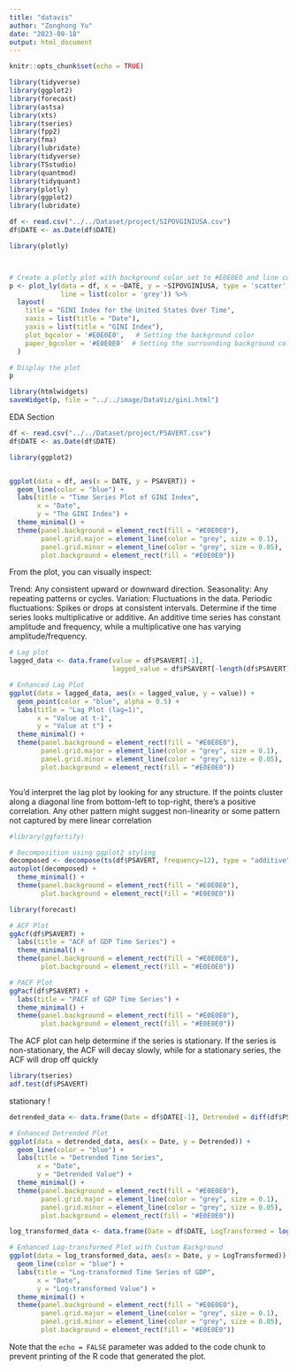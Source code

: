 ```yaml
---
title: "datavis"
author: "Zonghong Yu"
date: "2023-09-18"
output: html_document
---
```


```r
knitr::opts_chunk$set(echo = TRUE)
```

```r
library(tidyverse)
library(ggplot2)
library(forecast)
library(astsa) 
library(xts)
library(tseries)
library(fpp2)
library(fma)
library(lubridate)
library(tidyverse)
library(TSstudio)
library(quantmod)
library(tidyquant)
library(plotly)
library(ggplot2)
library(lubridate)
```


```r
df <- read.csv("../../Dataset/project/SIPOVGINIUSA.csv")
df$DATE <- as.Date(df$DATE)

```

```r

library(plotly)



# Create a plotly plot with background color set to #E0E0E0 and line color set to grey
p <- plot_ly(data = df, x = ~DATE, y = ~SIPOVGINIUSA, type = 'scatter', mode = 'lines', 
             line = list(color = 'grey')) %>%
  layout(
    title = "GINI Index for the United States Over Time",
    xaxis = list(title = "Date"),
    yaxis = list(title = "GINI Index"),
    plot_bgcolor = '#E0E0E0',   # Setting the background color
    paper_bgcolor = '#E0E0E0'  # Setting the surrounding background color
  )

# Display the plot
p

```   


```r
library(htmlwidgets)
saveWidget(p, file = "../../image/DataViz/gini.html")

```






EDA Section


```r
df <- read.csv("../../Dataset/project/PSAVERT.csv")
df$DATE <- as.Date(df$DATE)

```

```r
library(ggplot2)


ggplot(data = df, aes(x = DATE, y = PSAVERT)) +
  geom_line(color = "blue") +
  labs(title = "Time Series Plot of GINI Index",
       x = "Date", 
       y = "The GINI Index") +
  theme_minimal() +
  theme(panel.background = element_rect(fill = "#E0E0E0"),
        panel.grid.major = element_line(color = "grey", size = 0.1),
        panel.grid.minor = element_line(color = "grey", size = 0.05),
        plot.background = element_rect(fill = "#E0E0E0"))


```
From the plot, you can visually inspect:

Trend: Any consistent upward or downward direction.
Seasonality: Any repeating patterns or cycles.
Variation: Fluctuations in the data.
Periodic fluctuations: Spikes or drops at consistent intervals.
Determine if the time series looks multiplicative or additive. An additive time series has constant amplitude and frequency, while a multiplicative one has varying amplitude/frequency.

```r
# Lag plot
lagged_data <- data.frame(value = df$PSAVERT[-1],
                          lagged_value = df$PSAVERT[-length(df$PSAVERT)])

# Enhanced Lag Plot
ggplot(data = lagged_data, aes(x = lagged_value, y = value)) +
  geom_point(color = "blue", alpha = 0.5) +
  labs(title = "Lag Plot (lag=1)",
       x = "Value at t-1",
       y = "Value at t") +
  theme_minimal() +
  theme(panel.background = element_rect(fill = "#E0E0E0"),
        panel.grid.major = element_line(color = "grey", size = 0.1),
        panel.grid.minor = element_line(color = "grey", size = 0.05),
        plot.background = element_rect(fill = "#E0E0E0"))



```
You'd interpret the lag plot by looking for any structure. If the points cluster along a diagonal line from bottom-left to top-right, there's a positive correlation. Any other pattern might suggest non-linearity or some pattern not captured by mere linear correlation

```r
#library(ggfortify)

# Decomposition using ggplot2 styling
decomposed <- decompose(ts(df$PSAVERT, frequency=12), type = "additive")
autoplot(decomposed) + 
  theme_minimal() +
  theme(panel.background = element_rect(fill = "#E0E0E0"),
        plot.background = element_rect(fill = "#E0E0E0"))

```
```r
library(forecast)

# ACF Plot
ggAcf(df$PSAVERT) +
  labs(title = "ACF of GDP Time Series") +
  theme_minimal() +
  theme(panel.background = element_rect(fill = "#E0E0E0"),
        plot.background = element_rect(fill = "#E0E0E0"))

# PACF Plot
ggPacf(df$PSAVERT) +
  labs(title = "PACF of GDP Time Series") +
  theme_minimal() +
  theme(panel.background = element_rect(fill = "#E0E0E0"),
        plot.background = element_rect(fill = "#E0E0E0"))

```
The ACF plot can help determine if the series is stationary. If the series is non-stationary, the ACF will decay slowly, while for a stationary series, the ACF will drop off quickly


```r
library(tseries)
adf.test(df$PSAVERT)


```

stationary !

```r
detrended_data <- data.frame(Date = df$DATE[-1], Detrended = diff(df$PSAVERT))

# Enhanced Detrended Plot
ggplot(data = detrended_data, aes(x = Date, y = Detrended)) +
  geom_line(color = "blue") +
  labs(title = "Detrended Time Series",
       x = "Date",
       y = "Detrended Value") +
  theme_minimal() +
  theme(panel.background = element_rect(fill = "#E0E0E0"),
        panel.grid.major = element_line(color = "grey", size = 0.1),
        panel.grid.minor = element_line(color = "grey", size = 0.05),
        plot.background = element_rect(fill = "#E0E0E0"))

```


```r
log_transformed_data <- data.frame(Date = df$DATE, LogTransformed = log(df$PSAVERT))

# Enhanced Log-transformed Plot with Custom Background
ggplot(data = log_transformed_data, aes(x = Date, y = LogTransformed)) +
  geom_line(color = "blue") +
  labs(title = "Log-transformed Time Series of GDP",
       x = "Date",
       y = "Log-transformed Value") +
  theme_minimal() +
  theme(panel.background = element_rect(fill = "#E0E0E0"),
        panel.grid.major = element_line(color = "grey", size = 0.1),
        panel.grid.minor = element_line(color = "grey", size = 0.05),
        plot.background = element_rect(fill = "#E0E0E0"))

```

Note that the `echo = FALSE` parameter was added to the code chunk to prevent printing of the R code that generated the plot.
